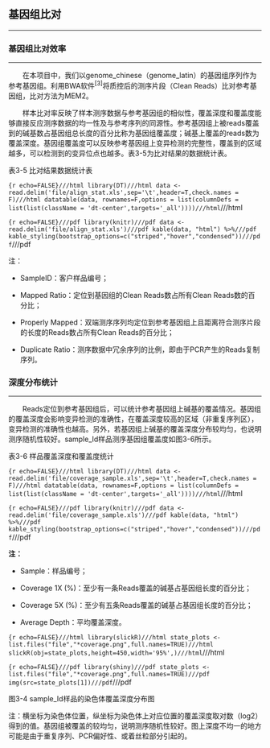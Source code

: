 ## 基因组比对

***

### 基因组比对效率

***

&emsp;&emsp;在本项目中，我们以genome_chinese（genome_latin）的基因组序列作为参考基因组。利用BWA软件$^{[3]}$将质控后的测序片段（Clean Reads）比对参考基因组，比对方法为MEM2。

&emsp;&emsp;样本比对率反映了样本测序数据与参考基因组的相似性，覆盖深度和覆盖度能够直接反应测序数据的均一性及与参考序列的同源性。参考基因组上被reads覆盖到的碱基数占基因组总长度的百分比称为基因组覆盖度；碱基上覆盖的reads数为覆盖深度。基因组覆盖度可以反映参考基因组上变异检测的完整性，覆盖到的区域越多，可以检测到的变异位点也越多。表3-5为比对结果的数据统计表。

<p class="mark">表3-5 比对结果数据统计表</p>

```{r echo=FALSE}///html
library(DT)///html
data <- read.delim('file/align_stat.xls',sep='\t',header=T,check.names = F)///html
datatable(data, rownames=F,options = list(columnDefs = list(list(className = 'dt-center',targets='_all'))))///html
```///html

```{r echo=FALSE}///pdf
library(knitr)///pdf
data <- read.delim('file/align_stat.xls')///pdf
kable(data, "html") %>%///pdf
kable_styling(bootstrap_options=c("striped","hover","condensed"))///pdf
```///pdf

<p class="mark1">注：</p>

- <p class="mark1">SampleID：客户样品编号；</p>

- <p class="mark1">Mapped Ratio：定位到基因组的Clean Reads数占所有Clean Reads数的百分比；</p>

- <p class="mark1">Properly Mapped：双端测序序列均定位到参考基因组上且距离符合测序片段的长度的Reads数占所有Clean Reads的百分比；</p>

- <p class="mark1">Duplicate Ratio：测序数据中冗余序列的比例，即由于PCR产生的Reads复制序列。</p>


### 深度分布统计

***

&emsp;&emsp;Reads定位到参考基因组后，可以统计参考基因组上碱基的覆盖情况。基因组的覆盖深度会影响变异检测的准确性，在覆盖深度较高的区域（非重复序列区），变异检测的准确性也越高。另外，若基因组上碱基的覆盖深度分布较均匀，也说明测序随机性较好。sample_Id样品测序基因组覆盖度如图3-6所示。

<p class="mark">表3-6 样品覆盖深度和覆盖度统计</p>

```{r echo=FALSE}///html
library(DT)///html
data <- read.delim('file/coverage_sample.xls',sep='\t',header=T,check.names = F)///html
datatable(data, rownames=F,options = list(columnDefs = list(list(className = 'dt-center',targets='_all'))))///html
```///html

```{r echo=FALSE}///pdf
library(knitr)///pdf
data <- read.delim('file/coverage_sample.xls')///pdf
kable(data, "html") %>%///pdf
kable_styling(bootstrap_options=c("striped","hover","condensed"))///pdf
```///pdf

<p class="mark1">**注：**</p>

- <p class="mark1">Sample：样品编号；</p>

- <p class="mark1">Coverage 1X (%)：至少有一条Reads覆盖的碱基占基因组长度的百分比；</p>

- <p class="mark1">Coverage 5X (%)：至少有五条Reads覆盖的碱基占基因组长度的百分比；</p>

- <p class="mark1">Average Depth：平均覆盖深度。</p>


```{r echo=FALSE}///html
library(slickR)///html
state_plots <- list.files("file","*coverage.png",full.names=TRUE)///html
slickR(obj=state_plots,height=450,width='95%',)///html
```///html

```{r echo=FALSE}///pdf
library(shiny)///pdf
state_plots <- list.files("file","*coverage.png",full.names=TRUE)///pdf
img(src=state_plots[1])///pdf
```///pdf

<p class="mark">图3-4 sample_Id样品的染色体覆盖深度分布图</p>

<p class='mark1'>注：横坐标为染色体位置，纵坐标为染色体上对应位置的覆盖深度取对数（log2）得到的值。基因组被覆盖的较均匀，说明测序随机性较好。图上深度不均一的地方可能是由于重复序列、PCR偏好性、或着丝粒部分引起的。</p>



